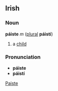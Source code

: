 ==Irish==
===Noun===
'''páiste''' ''m'' ([[plural]] '''páistí''')

#a [[child]]

===Pronunciation===
*'''páiste''' {{IPA|[p&#593;&#720;&#643;t&#690;&#601;]}}
*'''páistí''' {{IPA|[p&#593;&#720;&#643;t&#690;i&#720;]}}

[[Category:Irish language|Paiste]]